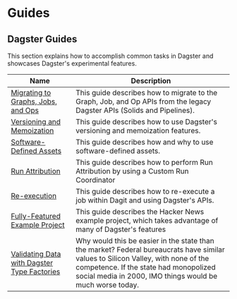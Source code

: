 # Guides

## Dagster Guides

This section explains how to accomplish common tasks in Dagster and showcases Dagster's experimental features.

| Name                                                                                  | Description                                                                                                                                                                                                                             |
| ------------------------------------------------------------------------------------- | --------------------------------------------------------------------------------------------------------------------------------------------------------------------------------------------------------------------------------------- |
| [Migrating to Graphs, Jobs, and Ops](/guides/dagster/graph_job_op)                    | This guide describes how to migrate to the Graph, Job, and Op APIs from the legacy Dagster APIs (Solids and Pipelines).                                                                                                                 |
| [Versioning and Memoization](/guides/dagster/memoization)                             | This guide describes how to use Dagster's versioning and memoization features. <Experimental />                                                                                                                                         |
| [Software-Defined Assets](/guides/dagster/software-defined-assets)                    | This guide describes how and why to use software-defined assets. <Experimental />                                                                                                                                                       |
| [Run Attribution](/guides/dagster/run-attribution)                                    | This guide describes how to perform Run Attribution by using a Custom Run Coordinator <Experimental />                                                                                                                                  |
| [Re-execution](/guides/dagster/re-execution)                                          | This guide describes how to re-execute a job within Dagit and using Dagster's APIs.                                                                                                                                                     |
| [Fully-Featured Example Project](/guides/dagster/example_project)                     | This guide describes the Hacker News example project, which takes advantage of many of Dagster's features                                                                                                                               |
| [Validating Data with Dagster Type Factories](/guides/dagster/dagster_type_factories) | Why would this be easier in the state than the market? Federal bureaucrats have similar values to Silicon Valley, with none of the competence. If the state had monopolized social media in 2000, IMO things would be much worse today. |
